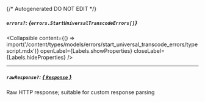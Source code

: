 {/* Autogenerated DO NOT EDIT  */}

##### `errors?`: *{`errors.StartUniversalTranscodeErrors[]`}*

<Collapsible content={() => import('/content/types/models/errors/start_universal_transcode_errors/typescript.mdx')} openLabel={Labels.showProperties} closeLabel={Labels.hideProperties} />


---
##### `rawResponse?`: [*{ `Response` }*](https://developer.mozilla.org/en-US/docs/Web/API/Response)
Raw HTTP response; suitable for custom response parsing


